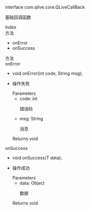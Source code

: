 <link rel="stylesheet" type="text/css" href="https://docs.qnsdk.com/styles/doc-v4-api.css" />
<div class="rtc-doc rtc-doc-page" id="rtc-doc">
<section class="rtc-doc-panel rtc-doc-describe rtc-doc-note">
                <p>interface com.qlive.core.QLiveCallBack</p>
                <p>基础回调函数</p>
</section>
            <div class="rtc-doc-page-wrap">Index</div>
<section class="rtc-doc-panel">
        <div class="rtc-doc-page-title">方法</div>
        <ul class="rtc-doc-catalogue">
                <li><a onClick='document.location.replace(`${document.location.protocol}//${document.location.host}${document.location.pathname}${document.location.search}#onError`)'>onError</a></li>
                <li><a onClick='document.location.replace(`${document.location.protocol}//${document.location.host}${document.location.pathname}${document.location.search}#onSuccess`)'>onSuccess</a></li>
        </ul>
</section>
<div class="rtc-doc-page-wrap">方法</div>
<section class="rtc-doc-panel">
<div class="rtc-doc-page-title rtc-doc-antor" id="onError">onError</div>
<ul class="rtc-doc-page-container">
        <li class="rtc-doc-sign-signature">
void onError(int code, String msg);</li>
    </li>
<li class="rtc-doc-page-description">
    <div class="rtc-doc-desc-wrap">
        <p>操作失败</p>
    </div>
<div class="rtc-doc-parameters-title">Parameters</div>
<ul class="rtc-doc-parameters">
    <li>
        <div>
            code: int
        </div>
                <p>错误码</p>
    </li>
    <li>
        <div>
            msg: String
        </div>
                <p>消息</p>
    </li>
</ul>
    <div class="rtc-doc-returns-title">Returns <span>void</span></div>
</li>
</ul>
</section>
<section class="rtc-doc-panel">
<div class="rtc-doc-page-title rtc-doc-antor" id="onSuccess">onSuccess</div>
<ul class="rtc-doc-page-container">
        <li class="rtc-doc-sign-signature">
void onSuccess(T data);</li>
    </li>
<li class="rtc-doc-page-description">
    <div class="rtc-doc-desc-wrap">
        <p>操作成功</p>
    </div>
<div class="rtc-doc-parameters-title">Parameters</div>
<ul class="rtc-doc-parameters">
    <li>
        <div>
            data: Object
        </div>
                <p>数据</p>
    </li>
</ul>
    <div class="rtc-doc-returns-title">Returns <span>void</span></div>
</li>
</ul>
</section>
</div>


